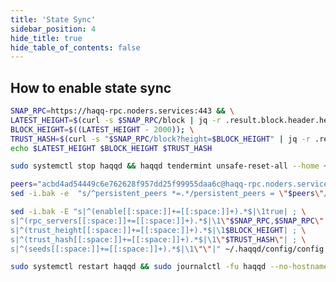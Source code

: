 ```yaml
---
title: 'State Sync'
sidebar_position: 4
hide_title: true
hide_table_of_contents: false
---
```



<PageTitle
  iconUrl="img/haqq-icon.svg"
  title="Haqq State Sync"
  chainId="haqq_11235-1"
  version="v1.8.2"
/>

## How to enable state sync

```bash
SNAP_RPC=https://haqq-rpc.noders.services:443 && \
LATEST_HEIGHT=$(curl -s $SNAP_RPC/block | jq -r .result.block.header.height); \
BLOCK_HEIGHT=$((LATEST_HEIGHT - 2000)); \
TRUST_HASH=$(curl -s "$SNAP_RPC/block?height=$BLOCK_HEIGHT" | jq -r .result.block_id.hash) && \
echo $LATEST_HEIGHT $BLOCK_HEIGHT $TRUST_HASH
```

```bash
sudo systemctl stop haqqd && haqqd tendermint unsafe-reset-all --home ~/.haqqd --keep-addr-book
```

```bash
peers="acbd4ad54449c6e762628f957dd25f99955daa6c@haqq-rpc.noders.services:24056"
sed -i.bak -e  "s/^persistent_peers *=.*/persistent_peers = \"$peers\"/" ~/.haqqd/config/config.toml
```

```bash
sed -i.bak -E "s|^(enable[[:space:]]+=[[:space:]]+).*$|\1true| ; \
s|^(rpc_servers[[:space:]]+=[[:space:]]+).*$|\1\"$SNAP_RPC,$SNAP_RPC\"| ; \
s|^(trust_height[[:space:]]+=[[:space:]]+).*$|\1$BLOCK_HEIGHT| ; \
s|^(trust_hash[[:space:]]+=[[:space:]]+).*$|\1\"$TRUST_HASH\"| ; \
s|^(seeds[[:space:]]+=[[:space:]]+).*$|\1\"\"|" ~/.haqqd/config/config.toml
```

```bash
sudo systemctl restart haqqd && sudo journalctl -fu haqqd --no-hostname -o cat
```
